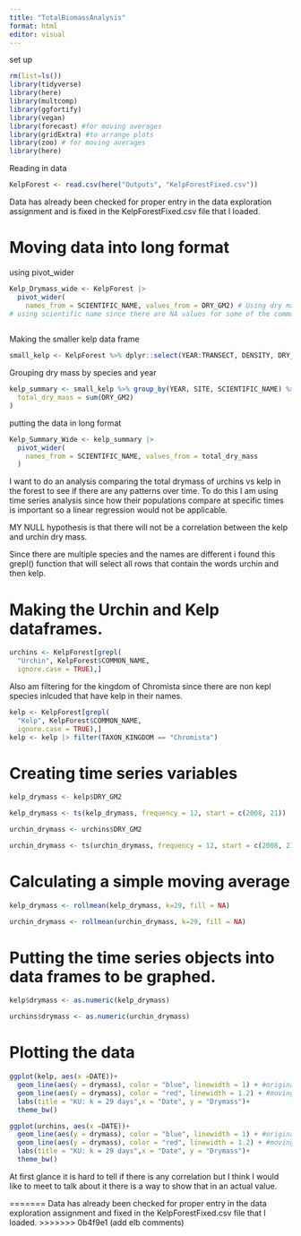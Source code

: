 ```yaml
---
title: "TotalBiomassAnalysis"
format: html
editor: visual
---
```



set up


```r
rm(list=ls())
library(tidyverse)
library(here)
library(multcomp)
library(ggfortify)
library(vegan)
library(forecast) #for moving averages
library(gridExtra) #to arrange plots
library(zoo) # for moving averages
library(here)
```


Reading in data


```r
KelpForest <- read.csv(here("Outputs", "KelpForestFixed.csv"))
```


Data has already been checked for proper entry in the data exploration assignment and is fixed in the KelpForestFixed.csv file that I loaded.

# Moving data into long format

using pivot_wider

```r
Kelp_Drymass_wide <- KelpForest |> 
  pivot_wider(
    names_from = SCIENTIFIC_NAME, values_from = DRY_GM2) # Using dry mass since I feel it is more representative of actual amount of species than wet mass.
# using scientific name since there are NA values for some of the common names 
  
```

Making the smaller kelp data frame

```r
small_kelp <- KelpForest %>% dplyr::select(YEAR:TRANSECT, DENSITY, DRY_GM2, SCIENTIFIC_NAME)
```

Grouping dry mass by species and year

```r
kelp_summary <- small_kelp %>% group_by(YEAR, SITE, SCIENTIFIC_NAME) %>% summarise(
  total_dry_mass = sum(DRY_GM2)
) 
```

putting the data in long format

```r
Kelp_Summary_Wide <- kelp_summary |> 
  pivot_wider(
    names_from = SCIENTIFIC_NAME, values_from = total_dry_mass
  )
```

I want to do an analysis comparing the total drymass of urchins vs kelp in the forest to see if there are any patterns over time. To do this I am using time series analysis since how their populations compare at specific times is important so a linear regression would not be applicable. 

MY NULL hypothesis is that there will not be a correlation between the kelp and urchin dry mass. 

Since there are multiple species and the names are different i found this grepl() function that will select all rows that contain the words urchin and then kelp. 

# Making the Urchin and Kelp dataframes. 

```r
urchins <- KelpForest[grepl(
  "Urchin", KelpForest$COMMON_NAME, 
  ignore.case = TRUE),]
```

Also am filtering for the kingdom of Chromista since there are non kepl species inlcuded that have kelp in their names.  
```r
kelp <- KelpForest[grepl(
  "Kelp", KelpForest$COMMON_NAME, 
  ignore.case = TRUE),]
kelp <- kelp |> filter(TAXON_KINGDOM == "Chromista")

```

# Creating time series variables

```r
kelp_drymass <- kelp$DRY_GM2

kelp_drymass <- ts(kelp_drymass, frequency = 12, start = c(2008, 21))
```

```r
urchin_drymass <- urchins$DRY_GM2

urchin_drymass <- ts(urchin_drymass, frequency = 12, start = c(2008, 21))
```

# Calculating a simple moving average

```r
kelp_drymass <- rollmean(kelp_drymass, k=29, fill = NA)
```

```r
urchin_drymass <- rollmean(urchin_drymass, k=29, fill = NA)
```

# Putting the time series objects into data frames to be graphed. 

```r
kelp$drymass <- as.numeric(kelp_drymass)
```

```r
urchins$drymass <- as.numeric(urchin_drymass)
```

# Plotting the data

```r
ggplot(kelp, aes(x =DATE))+
  geom_line(aes(y = drymass), color = "blue", linewidth = 1) + #original time series
  geom_line(aes(y = drymass), color = "red", linewidth = 1.2) + #moving average
  labs(title = "KU: k = 29 days",x = "Date", y = "Drymass")+
  theme_bw()
```

```r
ggplot(urchins, aes(x =DATE))+
  geom_line(aes(y = drymass), color = "blue", linewidth = 1) + #original time series
  geom_line(aes(y = drymass), color = "red", linewidth = 1.2) + #moving average
  labs(title = "KU: k = 29 days",x = "Date", y = "Drymass")+
  theme_bw()
```

At first glance it is hard to tell if there is any correlation but I think I would like to meet to talk about it there is a way to show that in an actual value. 






























=======
Data has already been checked for proper entry in the data exploration assignment and fixed in the KelpForestFixed.csv file that I loaded.
>>>>>>> 0b4f9e1 (add elb comments)
